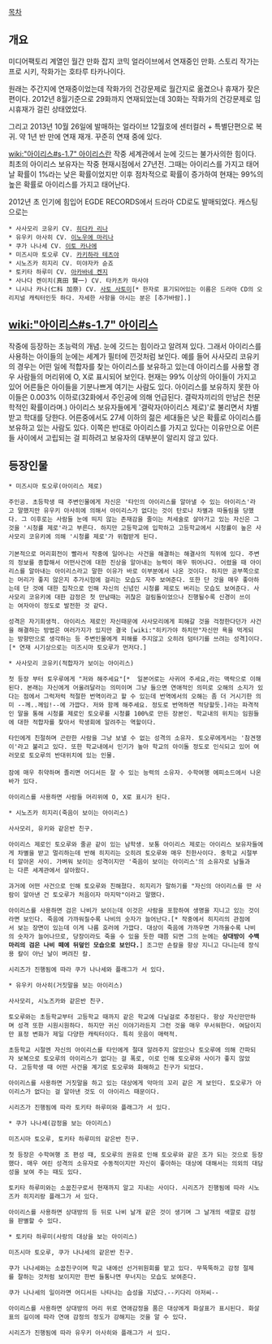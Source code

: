 [[목차]]
== 개요 ==
미디어팩토리 계열인 월간 만화 잡지 코믹 얼라이브에서 연재중인 만화. 스토리 작가는 프로 시키, 작화가는 호타루 타카나이다.

원래는 주간지에 연재중이었는데 작화가의 건강문제로 월간지로 옮겼으나 휴재가 잦은 편이다. 2012년 8월기준으로 29화까지 연재되었는데 30화는 작화가의 건강문제로 임시휴재가 걸린 상태였었다.

그리고 2013년 10월 26일에 발매하는 얼라이브 12월호에 센터컬러 + 특별단편으로 복귀. 약 1년 반 만에 연재 재개. 꾸준히 연재 중에 있다.


[[wiki:"아이리스#s-1.7" 아이리스]]란 작중 세계관에서 눈에 깃드는 불가사의한 힘이다. 최초의 아이리스 보유자는 작중 현재시점에서 27년전. 그때는 아이리스를 가지고 태어날 확률이 1%라는 낮은 확률이었지만 이후 점차적으로 확률이 증가하여 현재는 99%의 높은 확률로 아이리스를 가지고 태어난다.

2012년 초 인기에 힘입어 EGDE RECORDS에서 드라마 CD로도 발매되었다. 캐스팅으로는

 * 사사모리 코유키 CV. [[히다카 리나]]
 * 유우키 아사히 CV. [[이노우에 마리나]]
 * 쿠가 나나세 CV. [[이토 카나에]]
 * 미즈시마 토오루 CV. [[카키하라 테츠야]]
 * 시노즈카 히지리 CV. 미야자카 슌죠
 * 토키타 하루미 CV. [[아카바네 켄지]] 
 * 사나다 켄이치(真田 賢一) CV. 타카츠카 마사야
 * 니시나 카나(仁科 加奈) CV. [[사토 사토미]][* 한자로 표기되어있는 이름은 드라마 CD의 오리지널 캐릭터인듯 하다. 자세한 사항을 아시는 분은 [추가바람].]

== [[wiki:"아이리스#s-1.7" 아이리스]] ==
작중에 등장하는 초능력의 개념. 눈에 깃드는 힘이라고 알려져 있다. 그래서 아이리스를 사용하는 아이들의 눈에는 세계가 필터에 낀것처럼 보인다. 예를 들어 사사모리 코유키의 경우는 어떤 일에 적합자를 찾는 아이리스를 보유하고 있는데 아이리스를 사용할 경우 사람들의 머리위에 O, X로 표시되어 보인다. 현재는 99% 이상의 아이들이 가지고 있어 어른들은 아이들을 기분나쁘게 여기는 사람도 있다. 아이리스를 보유하지 못한 아이들은 0.003% 이하로(32화에서 주인공에 의해 언급된다. 결락자끼리의 만남은 천문학적인 확률이라며.) 아이리스 보유자들에게 '결락자(아이리스 제로)'로 불리면서 차별받고 학대를 당한다. 어른중에서도 27세 이하의 젊은 세대들은 낮은 확률로 아이리스를 보유하고 있는 사람도 있다. 이쪽은 반대로 아이리스를 가지고 있다는 이유만으로 어른들 사이에서 고립되는 걸 피하려고 보유자의 대부분이 알리지 않고 있다.
== 등장인물 ==
 * 미즈시마 토오루(아이리스 제로)

 주인공. 초등학생 때 주변인물에게 자신은 '타인의 아이리스를 알아낼 수 있는 아이리스'라고 말했지만 유우키 아사히에 의해서 아이리스가 없다는 것이 탄로나 차별과 따돌림을 당했다. 그 이후로는 사람들 눈에 띄지 않는 존재감을 줄이는 처세술로 살아가고 있는 자신은 그것을 '시청률 제로'라고 부른다. 하지만 고등학교에 입학하고 고등학교에서 시청률이 높은 사사모리 코유키에 의해 '시청률 제로'가 위협받게 된다. 
 
 기본적으로 머리회전이 빨라서 작중에 일어나는 사건을 해결하는 해결사의 직위에 있다. 주변의 정보를 종합해서 어떤사건에 대한 진상을 알아내는 능력이 매우 뛰어나다. 어렸을 때 아이리스를 알아내는 아이리스라고 말한 이유가 바로 이부분에서 나온 것이다. 하지만 공부쪽으로는 머리가 좋지 않은지 추가시험에 걸리는 모습도 자주 보여준다. 또한 단 것을 매우 좋아하는데 단 것에 대한 집착으로 인해 자신의 신념인 시청률 제로도 버리는 모습도 보여준다. 사사모리 코유키에 대한 감정은 첫 만남때는 귀찮은 걸림돌이었으나 진행될수록 신경이 쓰이는 여자아이 정도로 발전한 것 같다.

 성격은 자기희생적. 아이리스 제로인 자신때문에 사사모리에게 피해갈 것을 걱정한다던가 사건을 해결하는 방법은 여러가지가 있지만 결국 [wiki:"히키가야 하치만"자신만 욕을 먹게되는 방향만으로 생각하는 등 주변인물에게 피해를 주지않고 오히려 덤터기를 쓰려는 성격]이다.[* 연재 시기상으로는 미즈시마 토오루가 먼저다.]


 * 사사모리 코유키(적합자가 보이는 아이리스)

 첫 등장 부터 토우루에게 "저와 해주세요"[*  일본어로는 사귀어 주세요,라는 맥락으로 이해된다. 본래는 자신에게 어울려달라는 의미이며 그냥 들으면 연애적인 의미로 오해의 소지가 있다는 점에서 그럭저럭 적절한 번역이라고 할 수 있는데 번역에서의 오해는 좀 더 거시기한 의미 --께..께임!--에 가깝다. 저와 함께 해주세요. 정도로 번역하면 적당할듯.]라는 파격적인 말을 통해 시청률 제로인 토오루를 시청률 100%로 만든 장본인. 학교내의 위치는 임원들에 대한 적합자를 찾아서 학생회에 알려주는 역할이다. 

 타인에게 친절하며 곤란한 사람을 그냥 보낼 수 없는 성격의 소유자. 토오루에게서는 '참견쟁이'라고 불리고 있다. 또한 학교내에서 인기가 높아 학교의 아이돌 정도로 인식되고 있어 여러모로 토오루의 반대위치에 있는 인물.
 
 잠에 매우 취약하며 졸리면 어디서든 잘 수 있는 능력의 소유자. 수학여행 에피소드에서 나온바가 있다.

 아이리스를 사용하면 사람들 머리위에 O, X로 표시가 된다.


 * 시노즈카 히지리(죽음이 보이는 아이리스)

 사사모리, 유키와 같은반 친구.

 아이리스 제로인 토오루와 줄곧 같이 있는 남학생. 보통 아이리스 제로는 아이리스 보유자들에게 차별을 받고 멀리하는데 반해 히지리는 오히려 토오루와 매우 친한사이다. 중학교 시절부터 알아온 사이. 가벼워 보이는 성격이지만 '죽음이 보이는 아이리스'의 소유자로 남들과는 다른 세계관에서 살아왔다. 

 과거에 어떤 사건으로 인해 토오루와 친해졌다. 히지리가 말하기를 "자신의 아이리스를 딴 사람이 알아낸 건 토오루가 처음이자 마지막"이라고 말했다. 

 아이리스를 사용하면 검은 나비가 보이는데 이것은 사람을 포함하여 생명을 지니고 있는 것이라면 보인다. 죽음에 가까워질수록 나비의 숫자가 늘어난다.[* 작중에서 히지리의 관점에서 보는 장면이 있는데 이게 나름 호러에 가깝다. 대상이 죽음에 가까우면 가까울수록 나비의 숫자가 늘어나므로, 당장이라도 죽을 수 있을 듯한 때쯤 되면 그의 눈에는 '''상대방이 수백 마리의 검은 나비 떼에 뒤덮인 모습으로 보인다.'''] 조그만 손칼을 항상 지니고 다니는데 장식용 칼이 아닌 날이 벼려진 칼.

 시리즈가 진행됨에 따라 쿠가 나나세와 플래그가 서 있다.


 * 유우키 아사히(거짓말을 보는 아이리스)

 사사모리, 시노즈카와 같은반 친구.

 토오루와는 초등학교부터 고등학교 때까지 같은 학교에 다닐걸로 추정된다. 항상 자신만만하며 성격 또한 시원시원하다. 하지만 귀신 이야기라든지 그런 것을 매우 무서워한다. 여담이지만 표정 변화가 제일 다양한 캐릭터이다. 특히 웃음이 매력적.

 초등학교 시절엔 자신의 아이리스를 타인에게 절대 알려주지 않았으나 토오루에 의해 간파되자 보복으로 토오루의 아이리스가 없다는 걸 폭로, 이로 인해 토오루와 사이가 좋지 않았다. 고등학생 때 어떤 사건을 계기로 토오루와 화해하고 친구가 되었다.

 아이리스를 사용하면 거짓말을 하고 있는 대상에게 악마의 꼬리 같은 게 보인다. 토오루가 아이리스가 없다는 걸 알아낸 것도 이 아이리스 때문이다.

 시리즈가 진행됨에 따라 토키타 하루미와 플래그가 서 있다.


 * 쿠가 나나세(감정을 보는 아이리스)

 미즈시마 토오루, 토키타 하루미의 같은반 친구.

 첫 등장은 수학여행 조 편성 때, 토오루의 권유로 인해 토오루와 같은 조가 되는 것으로 등장했다. 매우 여린 성격의 소유자로 수동적이지만 자신이 좋아하는 대상에 대해서는 의외의 대담성을 보여 주는 때도 있다.

 토키타 하루미와는 소꿉친구로서 현재까지 알고 지내는 사이다. 시리즈가 진행됨에 따라 시노즈카 히지리랑 플래그가 서 있다.

 아이리스를 사용하면 상대방의 등 뒤로 나비 날개 같은 것이 생기며 그 날개의 색깔로 감정을 판별할 수 있다.


 * 토키타 하루미(사랑의 대상을 보는 아이리스)

 미즈시마 토오루, 쿠가 나나세의 같은반 친구.

 쿠가 나나세와는 소꿉친구이며 학교 내에선 선거위원회를 맡고 있다. 무뚝뚝하고 감정 절제를 잘하는 것처럼 보이지만 한번 들통나면 무너지는 모습도 보여준다.

 쿠가 나나세의 일이라면 어디서든 나타나는 습성을 지녔다.--키다리 아저씨--

 아이리스를 사용하면 상대방의 머리 위로 연애감정을 품은 대상에게 화살표가 표시된다. 화살표의 길이에 따라 연애 감정의 정도가 강해지는 것을 알 수 있다.

 시리즈가 진행됨에 따라 유우키 아사히와 플래그가 서 있다.

